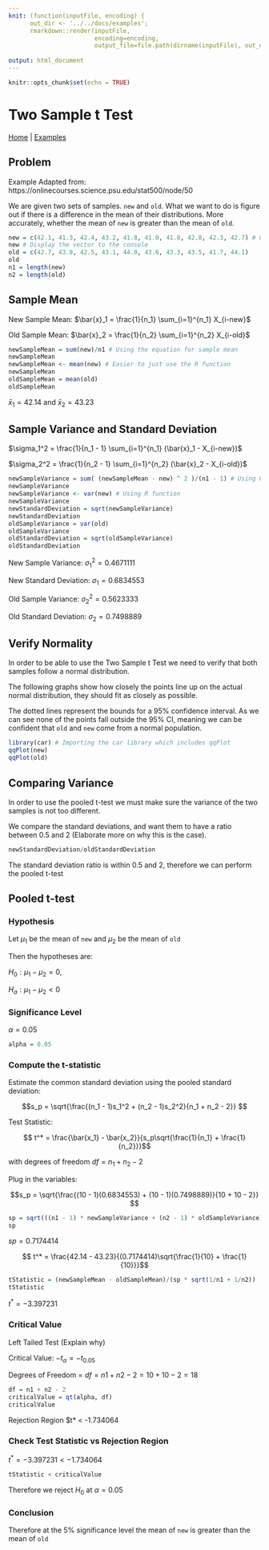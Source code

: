 ```yaml
---
knit: (function(inputFile, encoding) { 
      out_dir <- '../../docs/examples';
      rmarkdown::render(inputFile,
                        encoding=encoding, 
                        output_file=file.path(dirname(inputFile), out_dir, 'twoSampletTest.html')) })
                        
output: html_document
---
```


```r
knitr::opts_chunk$set(echo = TRUE)
```

# Two Sample t Test

[Home](../index.html) | [Examples](examples.html)

## Problem

Example Adapted from: https://onlinecourses.science.psu.edu/stat500/node/50

We are given two sets of samples. `new` and `old`. What we want to do is figure out if there is a difference in the mean of their distributions. More accurately, whether the mean of `new` is greater than the mean of `old`.

```r
new = c(42.1, 41.3, 42.4, 43.2, 41.8, 41.0, 41.8, 42.8, 42.3, 42.7) # Create a vector of samples
new # Display the vector to the console
old = c(42.7, 43.8, 42.5, 43.1, 44.0, 43.6, 43.3, 43.5, 41.7, 44.1)
old
n1 = length(new)
n2 = length(old)
```

## Sample Mean

New Sample Mean: $\bar{x}_1 = \frac{1}{n_1} \sum_{i=1}^{n_1} X_{i-new}$

Old Sample Mean: $\bar{x}_2 = \frac{1}{n_2} \sum_{i=1}^{n_2} X_{i-old}$

```r
newSampleMean = sum(new)/n1 # Using the equation for sample mean
newSampleMean
newSampleMean <- mean(new) # Easier to just use the R function
newSampleMean
oldSampleMean = mean(old)
oldSampleMean
```

$\bar{x}_1 = 42.14$ and $\bar{x}_2 = 43.23$

## Sample Variance and Standard Deviation

$\sigma_1^2 = \frac{1}{n_1 - 1} \sum_{i=1}^{n_1} (\bar{x}_1 - X_{i-new})$

$\sigma_2^2 = \frac{1}{n_2 - 1} \sum_{i=1}^{n_2} (\bar{x}_2 - X_{i-old})$

```r
newSampleVariance = sum( (newSampleMean - new) ^ 2 )/(n1 - 1) # Using Formula
newSampleVariance
newSampleVariance <- var(new) # Using R function
newSampleVariance
newStandardDeviation = sqrt(newSampleVariance)
newStandardDeviation
oldSampleVariance = var(old)
oldSampleVariance
oldStandardDeviation = sqrt(oldSampleVariance)
oldStandardDeviation
```

New Sample Variance: $\sigma_1^2 = 0.4671111$

New Standard Deviation: $\sigma_1 = 0.6834553$

Old Sample Variance: $\sigma_2^2 = 0.5623333$

Old Standard Deviation: $\sigma_2 = 0.7498889$

## Verify Normality

In order to be able to use the Two Sample t Test we need to verify that both samples follow a normal distribution. 

The following graphs show how closely the points line up on the actual normal distribution, they should fit as closely as possible.

The dotted lines represent the bounds for a 95% confidence interval. As we can see none of the points fall outside the 95% CI, meaning we can be confident that `old` and `new` come from a normal population.


```r
library(car) # Importing the car library which includes qqPlot
qqPlot(new)
qqPlot(old)
```

## Comparing Variance

In order to use the pooled t-test we must make sure the variance of the two samples is not too different. 

We compare the standard deviations, and want them to have a ratio between 0.5 and 2 (Elaborate more on why this is the case).

```r
newStandardDeviation/oldStandardDeviation
```

The standard deviation ratio is within 0.5 and 2, therefore we can perform the pooled t-test

## Pooled t-test

### Hypothesis

Let $\mu_1$ be the mean of `new` and $\mu_2$ be the mean of `old`

Then the hypotheses are:

$H_0 : \mu_1 - \mu_2 = 0,$

$H_a : \mu_1 - \mu_2 < 0$

### Significance Level

$\alpha = 0.05$

```r
alpha = 0.05
```

### Compute the t-statistic

Estimate the common standard deviation using the pooled standard deviation:

$$s_p = \sqrt{\frac{(n_1 - 1)s_1^2 + (n_2 - 1)s_2^2}{n_1 + n_2 - 2}} $$

Test Statistic:

$$ t^* = \frac{\bar{x_1} - \bar{x_2}}{s_p\sqrt{\frac{1}{n_1} + \frac{1}{n_2}}}$$

with degrees of freedom $df = n_1 + n_2 - 2$

Plug in the variables:

$$s_p = \sqrt{\frac{(10 - 1)(0.6834553) + (10 - 1)(0.7498889)}{10 + 10 - 2}} $$

```r
sp = sqrt(((n1 - 1) * newSampleVariance + (n2 - 1) * oldSampleVariance)/(n1 + n2 - 2))
sp
```

$sp = 0.7174414$

$$ t^* = \frac{42.14 - 43.23}{(0.7174414)\sqrt{\frac{1}{10} + \frac{1}{10}}}$$

```r
tStatistic = (newSampleMean - oldSampleMean)/(sp * sqrt(1/n1 + 1/n2))
tStatistic
```

$t^* = -3.397231$

### Critical Value

Left Tailed Test (Explain why)

Critical Value: $-t_{\alpha} = -t_{0.05}$

Degrees of Freedom = $df = n1 + n2 - 2 = 10 + 10 - 2 = 18$

```r
df = n1 + n2 - 2
criticalValue = qt(alpha, df)
criticalValue
```

Rejection Region $t* < -1.734064

### Check Test Statistic vs Rejection Region

$t^* = -3.397231 < -1.734064$

```r
tStatistic < criticalValue
```

Therefore we reject $H_0$ at $\alpha = 0.05$

### Conclusion 

Therefore at the 5% significance level the mean of `new` is greater than the mean of `old`